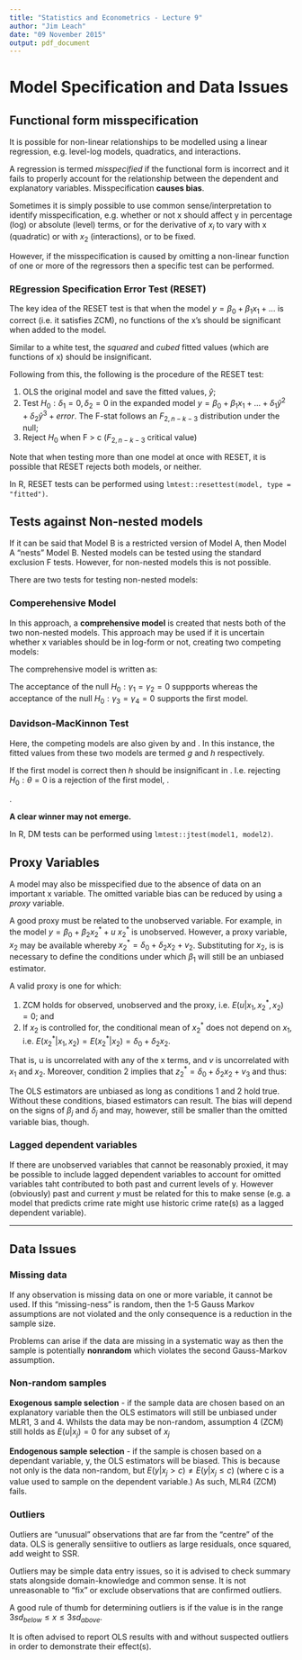 ---
title: "Statistics and Econometrics - Lecture 9"
author: "Jim Leach"
date: "09 November 2015"
output: pdf_document
---

# Model Specification and Data Issues

## Functional form misspecification

It is possible for non-linear relationships to be modelled using a linear regression, e.g. level-log models, quadratics, and interactions.

A regression is termed _misspecified_ if the functional form is incorrect and it fails to properly account for the relationship between the dependent and explanatory variables. Misspecification __causes bias__.

Sometimes it is simply possible to use common sense/interpretation to identify misspecification, e.g. whether or not x should affect y in percentage (log) or absolute (level) terms, or for the derivative of $x_i$ to vary with x (quadratic) or with $x_2$ (interactions), or to be fixed. 

However, if the misspecification is caused by omitting a non-linear function of one or more of the regressors then a specific test can be performed.

### REgression Specification Error Test (RESET)

The key idea of the RESET test is that when the model $y = \beta_0 + \beta_1 x_1 + ...$ is correct (i.e. it satisfies ZCM), no functions of the x's should be significant when added to the model. 

Similar to a white test, the _squared_ and _cubed_ fitted values (which are functions of x) should be insignificant. 

Following from this, the following is the procedure of the RESET test:

1. OLS the original model and save the fitted values, $\hat{y}$;
2. Test $H_0 : \delta_1 = 0, \delta_2 = 0$ in the expanded model $y = \beta_0 + \beta_1 x_1 + ... + \delta_1 \hat{y}^2 + \delta_2 \hat{y}^3 + error$. The F-stat follows an $F_{2, n-k-3}$ distribution under the null;
3. Reject $H_0$ when F > c ($F_{2, n-k-3}$ critical value)

Note that when testing more than one model at once with RESET, it is possible that RESET rejects both models, or neither.

In R, RESET tests can be performed using `lmtest::resettest(model, type = "fitted")`.

## Tests against Non-nested models

If it can be said that Model B is a restricted version of Model A, then Model A "nests" Model B. Nested models can be tested using the standard exclusion F tests. However, for non-nested models this is not possible.

There are two tests for testing non-nested models:

### Comperehensive Model

In this approach, a __comprehensive model__ is created that nests both of the two non-nested models. This approach may be used if it is uncertain whether x variables should be in log-form or not, creating two competing models:

\begin{equation} \label{eq:non_log}
y = \beta_0 + \beta_1 x_1 + \beta_2 x_2 + u
\end{equation}

\begin{equation} \label{eq:log}
y = \beta_0 + \beta_1 log(x_1) + \beta_2 log(x_2) + u
\end{equation}

The comprehensive model is written as:

\begin{equation} \label{eq:comprehensive}
y = \gamma_0 + \gamma_1 x_1 + \gamma_2 x_2 + \gamma_3 log(x_1) + \gamma_4 log(x_2) = u
\end{equation}

The acceptance of the null $H_0 : \gamma_1 = \gamma_2 = 0$ suppports \eqref{eq:log} whereas the acceptance of the null $H_0 : \gamma_3 = \gamma_4 = 0$ supports the first model.

### Davidson-MacKinnon Test

Here, the competing models are also given by \eqref{eq:non_log} and \eqref{eq:log}. In this instance, the fitted values from these two models are termed $g$ and $h$ respectively. 

If the first model \eqref{eq:non_log} is correct then $h$ should be insignificant in \eqref{eq:dm}. I.e. rejecting $H_0 : \theta = 0$ is a rejection of the first model, \eqref{eq:non_log}.

\begin{equation} \label{eq:dm}
y = \beta_0 + \beta_1 x_1 + \beta_2 x_2 + \theta h + u
\end{equation}.

__A clear winner may not emerge.__

In R, DM tests can be performed using `lmtest::jtest(model1, model2)`.

## Proxy Variables

A model may also be misspecified due to the absence of data on an important x variable. The omitted variable bias can be reduced by using a _proxy_ variable.

A good proxy must be related to the unobserved variable. For example, in the model $y = \beta_0 + \beta_2 x_2^* + u$ $x_2^*$ is unobserved. However, a proxy variable, $x_2$ may be available whereby $x_2^* = \delta_0 + \delta_2 x_2 + v_2$. Substituting for $x_2$, is is necessary to define the conditions under which $\beta_1$ will still be an unbiased estimator.

A valid proxy is one for which:

1. ZCM holds for observed, unobserved and the proxy, i.e. $E(u | x_1, x_2^*, x_2) = 0$; and
2. If $x_2$ is controlled for, the conditional mean of $x_2^*$ does not depend on $x_1$, i.e. $E(x_2^* | x_1, x_2) = E(x_2^* | x_2) = \delta_0 + \delta_2 x_2$.

That is, u is uncorrelated with any of the x terms, and $v$ is uncorrelated with $x_1$ and $x_2$. Moreover, condition 2 implies that $z_2^* = \delta_0 + \delta_2 x_2 + v_3$ and thus:

\begin{equation}
y = (\beta_0 + \beta_2\delta_0) + \beta_1 x_1 + \beta_2\delta_2 x_2 + (u + \beta_2 v_2)
\end{equation}

The OLS estimators are unbiased as long as conditions 1 and 2 hold true. Without these conditions, biased estimators can result. The bias will depend on the signs of $\beta_j$ and $\delta_j$ and may, however, still be smaller than the omitted variable bias, though.

### Lagged dependent variables

If there are unobserved variables that cannot be reasonably proxied, it may be possible to include lagged dependent variables to account for omitted variables taht contributed to both past and current levels of y. However (obviously) past and current $y$ must be related for this to make sense (e.g. a model that predicts crime rate might use historic crime rate(s) as a lagged dependent variable).

***

## Data Issues

### Missing data

If any observation is missing data on one or more variable, it cannot be used. If this "missing-ness" is random, then the 1-5 Gauss Markov assumptions are not violated and the only consequence is a reduction in the sample size. 

Problems can arise if the data are missing in a systematic way as then the sample is potentially __nonrandom__ which violates the second Gauss-Markov assumption. 

### Non-random samples

__Exogenous sample selection__ - if the sample data are chosen based on an explanatory variable then the OLS estimators will still be unbiased under MLR1, 3 and 4. Whilsts the data may be non-random, assumption 4  (ZCM) still holds as $E(u | x_j) = 0$ for any subset of $x_j$

__Endogenous sample selection__ - if the sample is chosen based on a dependant variable, y, the OLS estimators will be biased. This is because not only is the data non-random, but $E(y | x_j > c) \neq E(y | x_j \leq c)$ (where c is a value used to sample on the dependent variable.) As such, MLR4 (ZCM) fails.

### Outliers

Outliers are "unusual" observations that are far from the "centre" of the data. OLS is generally sensiitive to outliers as large residuals, once squared, add weight to SSR.

Outliers may be simple data entry issues, so it is advised to check summary stats alongside domain-knowledge and common sense. It is not unreasonable to "fix" or exclude observations that are confirmed outliers. 

A good rule of thumb for determining outliers is if the value is in the range $3sd_{below} \leq x \leq 3sd_{above}$.

It is often advised to report OLS results with and without suspected outliers in order to demonstrate their effect(s).





